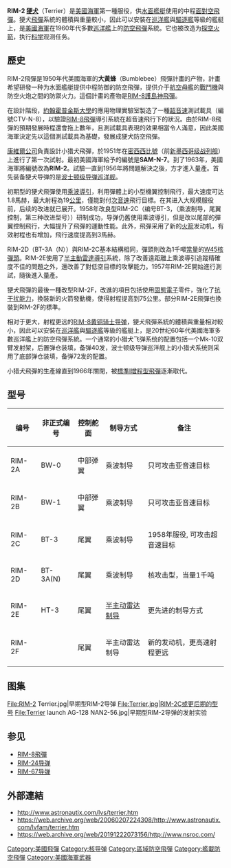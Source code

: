 {{noteTA
|1=zh-hans:小猎犬; zh-tw:㹴犬;
|2=zh-hans:黄铜骑士; zh-tw:護島神;
}}
{{Infobox Weapon
|is_missile=yes
|name=RIM-2 小猎犬
|image=File:RIM-2 Terrier on board USS Boston (CAG-1), in 1966 (NH 98295).jpg
|image_size=300px
|caption=波士顿号重型导弹巡洋舰（CAG-1）上的㹴犬防空导弹
|origin={{USA}}
|type=中程[[地对空导弹|舰对空导弹]]
|used_by=[[美国海军|美国海军]]
|manufacturer=[[康维尔公司|康维尔公司]]
|unit_cost=
|propellant=
|production_date=
|service=
|engine=固体燃料火箭发动机
|engine_power=
|weight=1,360千克(3,000磅)
|length=8.23米(27英尺)
|height=
|diameter=34.29厘米(13.5英寸)
|wingspan=
|speed=3.0马赫
|vehicle_range=32公里
|ceiling=24,400米(80,000英尺)
|altitude=
|filling=99公斤，高爆装药
|guidance=乘波制导；半主动雷达制导
|detonation=
|launch_platform=水面舰船
}}
'''RIM-2 [[㹴犬|㹴犬]]'''（Terrier）是[[美國海軍|美國海軍]]第一種服役，供[[水面艦艇|水面艦艇]]使用的中程[[面對空飛彈|面對空飛彈]]。㹴犬[[导弹|飛彈]]系統的體積與重量較小，因此可以安裝在[[巡洋艦|巡洋艦]]與[[驅逐艦|驅逐艦]]等級的艦艇上，是[[美國海軍|美國海軍]]在1960年代多數[[巡洋舰|巡洋艦]]上的[[面對空飛彈|防空飛彈]]系統。它也被改造为[[探空火箭|探空火箭]]，执行[[科学|科学]]观测任务。

==歷史==
RIM-2飛彈是1950年代美國海軍的'''大黃蜂'''（Bumblebee）飛彈計畫的产物，計畫希望研發一种为水面艦艇提供中程防御的防空飛彈，提供介于[[航空母艦|航空母艦]]的[[戰鬥機|戰鬥機]]與防空火炮之間的防禦火力。這個計畫的產物是[[RIM-8飛彈|RIM-8護島神飛彈]]。

在設計階段，[[約翰霍普金斯大學|約翰霍普金斯大學]]的應用物理實驗室製造了一種[[超音速|超音速]]測試載具（編號CTV-N-8），以驗證[[RIM-8飛彈|RIM-8飛彈]]導引系統在超音速飛行下的狀況。由於RIM-8飛彈的預期發展時程還會拖上數年，且測試載具表現的效果相當令人滿意，因此美國海軍決定先以這個測試載具為基礎，發展成㹴犬防空飛彈。

[[康維爾公司|康維爾公司]]負責設計小猎犬飛彈，於1951年在[[密西西比號戰艦_(BB-41)|密西西比號]]（前[[新墨西哥级战列舰|新墨西哥级战列舰]]）上進行了第一次試射。最初美國海軍給予的編號是'''SAM-N-7'''。到了1963年，美國海軍將編號改為'''RIM-2'''。試驗一直到1956年將問題解決之後，方才進入量產。首先装备㹴犬导弹的是[[波士顿级导弹巡洋舰|波士顿级导弹巡洋舰]]。

初期型的㹴犬飛彈使用[[乘波導引|乘波導引]]，利用彈體上的小型機翼控制飛行，最大速度可达1.8馬赫，最大射程為19[[公里|公里]]，僅能對付[[次音速|次音速]]飛行目標。在其进入大规模服役前，后续的改进就已展开。1958年改良型RIM-2C（编号BT-3，（乘波制导，尾翼控制，第三种改进型号））研制成功，导弹仍舊使用乘波導引，但是改以尾部的彈翼控制飛行，大幅提升了飛彈的運動性能。此外，飛彈采用了新的[[火箭|火箭]]发动机，有效射程也有增加，飛行速度提高到3馬赫。

RIM-2D（BT-3A（N））與RIM-2C基本結構相同，彈頭則改為1千噸[[爆炸當量|當量]]的[[W45核彈頭|W45核彈頭]]。RIM-2E使用了[[半主動雷達導引|半主動雷達導引]]系統，除了改善遠距離上乘波導引追蹤精確度不佳的問題之外，還改善了對低空目標的攻擊能力。1957年RIM-2E開始進行測試，隨後進入量產。

㹴犬飛彈的最後一種改型RIM-2F，改進的項目包括使用[[固態電子|固態電子]]零件，強化了[[電子作戰|抗干扰能力]]，換裝新的火箭發動機，使得射程提高到75公里。部分RIM-2E飛彈也換裝到RIM-2F的標準。

相对于更大，射程更远的[[RIM-8导弹|RIM-8黄铜骑士导弹]]，㹴犬飛彈系統的體積與重量相对較小，因此可以安裝在[[巡洋艦|巡洋艦]]與[[驅逐艦|驅逐艦]]等級的艦艇上，是20世纪60年代美國海軍多數巡洋艦上的防空飛彈系統。一个通常的小猎犬飞弹系统的配置包括一个Mk-10双臂发射架，后置弹仓装填，备弹40发，波士顿级导弹巡洋舰上的小猎犬系统则采用了底部弹仓装填，备弹72发的配置。

小猎犬飛彈的生產線直到1966年關閉，被[[RIM-67飛彈|標準I增程型飛彈]]逐漸取代。

==型号==
{| class="sortable wikitable"
|-
!编号
!非正式编号
!控制舵面
!制导方式
!备注
|-
|RIM-2A
|BW-0
|中部弹翼
|乘波制导
|只可攻击亚音速目标
|-
|RIM-2B
|BW-1
|中部弹翼
|乘波制导
|只可攻击亚音速目标
|-
|RIM-2C
|BT-3
|尾翼
|乘波制导
|1958年服役, 可攻击超音速目标
|-
|RIM-2D
|BT-3A(N)
|尾翼
|乘波制导
|核攻击型，当量1千吨
|-
|RIM-2E
|HT-3
|尾翼
|[[半主动雷达制导|半主动雷达制导]]
|更先进的制导方式
|-
|RIM-2F
|
|尾翼
|半主动雷达制导
|新的发动机，更高速射程更远
|}

==图集==
<gallery>
File:RIM-2 Terrier.jpg|早期型RIM-2导弹
File:Terrier.jpg|RIM-2C或更后期的型号
File:Terrier launch AG-128 NAN2-56.jpg|早期型RIM-2导弹的发射实验
</gallery>

==参见==
*[[RIM-8飛彈|RIM-8飛彈]]
*[[RIM-24导弹|RIM-24导弹]]
*[[RIM-67导弹|RIM-67导弹]]

==外部連結==
{{commonscat|RIM-2 Terrier|RIM-2导弹}}
* [http://www.astronautix.com/lvs/terrier.htm http://www.astronautix.com/lvs/terrier.htm]{{Wayback|url=http://www.astronautix.com/lvs/terrier.htm |date=20100422185424 }}
* [https://web.archive.org/web/20060207224308/http://www.astronautix.com/lvfam/terrier.htm https://web.archive.org/web/20060207224308/http://www.astronautix.com/lvfam/terrier.htm]
* [https://web.archive.org/web/20191222073156/http://www.nsroc.com/ https://web.archive.org/web/20191222073156/http://www.nsroc.com/]

{{US missiles}}

[[Category:美國飛彈|Category:美國飛彈]]
[[Category:核导弹|Category:核导弹]]
[[Category:區域防空飛彈|Category:區域防空飛彈]]
[[Category:艦載防空飛彈|Category:艦載防空飛彈]]
[[Category:美國海軍武器|Category:美國海軍武器]]